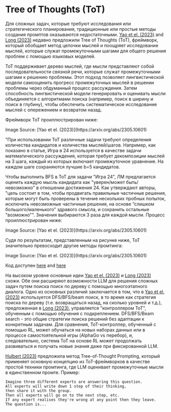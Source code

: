 # Tree of Thoughts (ToT)


Для сложных задач, которые требуют исследования или стратегического планирования, традиционные или простые методы создания промптов оказываются недостаточными.  [Yao et el. (2023)](https://arxiv.org/abs/2305.10601) and [Long (2023)](https://arxiv.org/abs/2305.08291) недавно предложили Tree of Thoughts (ToT), фреймворк, который обобщает метод цепочки мыслей и поощряет исследование мыслей, которые служат промежуточными шагами для общего решения проблем с помощью языковых моделей.

ToT поддерживает дерево мыслей, где мысли представляют собой последовательности связной речи, которые служат промежуточными шагами к решению проблемы. Этот подход позволяет лингвистической модели самооценить прогресс промежуточных мыслей в решении проблемы через обдуманный процесс рассуждения. Затем способность лингвистической модели генерировать и оценивать мысли объединяется с алгоритмами поиска (например, поиск в ширину и поиск в глубину), чтобы обеспечить систематическое исследование мыслей с опережением и возвратом назад.

Фреймворк ToT проиллюстрирован ниже:

<Screenshot src={TOT} alt="TOT" />
Image Source: [Yao et el. (2023)](https://arxiv.org/abs/2305.10601) 

"При использовании ToT различные задачи требуют определения количества кандидатов и количества мыслей/шагов. Например, как показано в статье, Игра в 24 используется в качестве задачи математического рассуждения, которая требует декомпозиции мыслей на 3 шага, каждый из которых включает промежуточное уравнение. На каждом шаге сохраняются лучшие b=5 кандидатов.

Чтобы выполнить BFS в ToT для задачи "Игра 24", ЛМ предлагается оценить каждую мысль кандидата как "уверен/может быть/невозможно" в отношении достижения 24. Как утверждают авторы, "цель состоит в том, чтобы продвигать правильные частичные решения, которые могут быть проверены в течение нескольких пробных попыток, исключить невозможные частичные решения, на основе “слишком большого/маленького” здравого смысла, и сохранить остальные "возможно"". Значения выбираются 3 раза для каждой мысли. Процесс проиллюстрирован ниже:

<Screenshot src={TOT2} alt="TOT2" />
Image Source: [Yao et el. (2023)](https://arxiv.org/abs/2305.10601) 

Судя по результатам, представленным на рисунке ниже, ToT значительно превосходит другие методы промтинга:

<Screenshot src={TOT3} alt="TOT3" />
Image Source: [Yao et el. (2023)](https://arxiv.org/abs/2305.10601) 

Код доступен [here](https://github.com/princeton-nlp/tree-of-thought-llm) and [here](https://github.com/jieyilong/tree-of-thought-puzzle-solver)

На высоком уровне основные идеи [Yao et el. (2023)](https://arxiv.org/abs/2305.10601) и [Long (2023)](https://arxiv.org/abs/2305.08291) схожи. Обе они расширяют возможности LLM для решения сложных задач путем поиска поиск по дереву с помощью многоэтапного диалога. Одно из основных различий заключается в том, что в [Yao et el. (2023)](https://arxiv.org/abs/2305.10601) используется DFS/BFS/beam поиск, в то время как стратегия поиска по дереву (т.е. возвращаться назад, на сколько уровней и т.д.), предложенная в [Long (2023)](https://arxiv.org/abs/2305.08291), управляется "контроллером ToT", обученным с помощью обучения с подкреплением. DFS/BFS/Beam search - это общие стратегии поиска решений без адаптации к конкретным задачам. Для сравнения, ToT-контроллер, обученный с помощью RL, может обучаться на новых наборах данных или в процессе самостоятельной игры (AlphaGo vs перебор), и, следовательно, система ToT на основе RL может продолжать развиваться и получать новые знания даже при фиксированной LLM.

[Hulbert (2023)](https://github.com/dave1010/tree-of-thought-prompting) предложила метод Tree-of-Thought Prompting, который применяет основную концепцию из ToT-фреймворков в качестве простой техники промтинга, где LLM оценивает промежуточные мысли в единственном промте. Пример:

```
Imagine three different experts are answering this question.
All experts will write down 1 step of their thinking,
then share it with the group.
Then all experts will go on to the next step, etc.
If any expert realises they're wrong at any point then they leave.
The question is...
```
